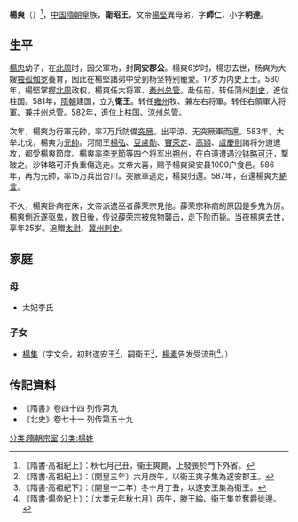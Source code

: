 '''楊爽'''（{{bd|563年||587年|8月25日|catIdx=Y}}）<ref>《隋書·高祖紀上》：秋七月己丑，衞王爽薨，上發喪於門下外省。</ref>，[[中国|中国]][[隋朝|隋朝]]皇族，'''衛昭王'''，文帝[[楊堅|楊堅]]異母弟，字'''師仁'''，小字'''明達'''。

==生平==
[[楊忠|楊忠]]幼子，在[[北周|北周]]时，因父軍功，封'''同安郡公'''。楊爽6岁时，楊忠去世，杨爽为大嫂[[独孤伽罗|独孤伽罗]]養育，因此在楊堅諸弟中受到杨坚特别寵愛。17岁为内史上士。580年，楊堅掌握[[北周|北周]]政权，楊爽任大将軍、[[秦州|秦州]][[总管|总管]]。赴任前，转任蒲州[[刺史|刺史]]，進位柱国。581年，[[隋朝|隋朝]]建国，立为'''衛王'''。转任[[雍州|雍州]]牧、兼左右将軍。转任右領軍大将軍、兼并州总管。582年，進位上柱国、[[涼州|涼州]]总管。 

次年，楊爽为行軍元帥，率7万兵防備[[突厥|突厥]]。出平涼、无突厥軍而還。583年，大举北伐，楊爽为[[元帥|元帥]]。河間王[[杨弘_(河间王)|楊弘]]、[[豆盧勣|豆盧勣]]、[[竇荣定|竇荣定]]、[[高熲|高熲]]、[[虞慶則|虞慶則]]諸将分道進攻，都受楊爽節度。楊爽率[[李充節|李充節]]等四个将军出[[朔州|朔州]]，在白道遭遇[[沙钵略可汗|沙钵略可汗]]，撃破之。沙钵略可汗負重傷逃走。文帝大喜，赐予楊爽梁安县1000户食邑。586年，再为元帥，率15万兵出合川。突厥軍逃走，楊爽归還。587年，召還楊爽为[[納言|納言]]。

不久，楊爽卧病在床，文帝派遣巫者薛荣宗見他。薛荣宗称病的原因是多鬼为厉。楊爽側近遂驱鬼，数日後，传说薛荣宗被鬼物襲击，走下阶而毙。当夜楊爽去世，享年25岁。追贈[[太尉|太尉]]、[[冀州|冀州]][[刺史|刺史]]。

==家庭==
===母===
*太妃李氏

===子女===
*[[楊集_(隋朝)|楊集]]（字文会，初封遂安王<ref>《隋書·高祖紀上》：〔開皇三年〕六月庚午，以衞王爽子集為遂安郡王。</ref>，嗣衛王<ref>《隋書·高祖紀下》：〔開皇十二年〕冬十月丁丑，以遂安王集為衞王。</ref>，[[楊素|楊素]]告发受流刑<ref>《隋書·煬帝紀上》：〔大業元年秋七月〕丙午，滕王綸、衞王集並奪爵徙邊。</ref>。）

==传記資料==
*《隋書》卷四十四 列传第九 
*《北史》卷七十一 列传第五十九 

[[分类:隋朝宗室|分类:隋朝宗室]]
[[分类:楊姓|分类:楊姓]]